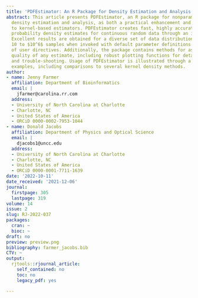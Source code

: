 ```yaml
---
title: 'PDFEstimator: An R Package for Density Estimation and Analysis'
abstract: This article presents PDFEstimator, an R package for nonparametric probability
  density estimation and analysis, as both a practical enhancement and alternative
  to kernel-based estimators. PDFEstimator creates fast, highly accurate, data-driven
  probability density estimates for continuous random data through an intuitive interface.
  Excellent results are obtained for a diverse set of data distributions ranging from
  10 to $10^6$ samples when invoked with default parameter definitions in the absence
  of user directives. Additionally, the package contains methods for assessing the
  quality of any estimate, including robust plotting functions for detailed visualization
  and trouble-shooting. Usage of PDFEstimator is illustrated through a variety of
  examples, including comparisons to several kernel density methods.
author:
- name: Jenny Farmer
  affiliation: Department of Bioinformatics
  email: |
    jfarmer@carolina.rr.com
  address:
  - University of North Carolina at Charlotte
  - Charlotte, NC
  - United States of America
  - ORCiD 0000-0002-7953-1044
- name: Donald Jacobs
  affiliation: Department of Physics and Optical Science
  email: |
    djacobs1@uncc.edu
  address:
  - University of North Carolina at Charlotte
  - Charlotte, NC
  - United States of America
  - ORCiD 0000-0001-7711-1639
date: '2022-10-11'
date_received: '2021-12-06'
journal:
  firstpage: 305
  lastpage: 319
volume: 14
issue: 2
slug: RJ-2022-037
packages:
  cran: ~
  bioc: ~
draft: no
preview: preview.png
bibliography: farmer_jacobs.bib
CTV: ~
output:
  rjtools::rjournal_article:
    self_contained: no
    toc: no
    legacy_pdf: yes

---
```

